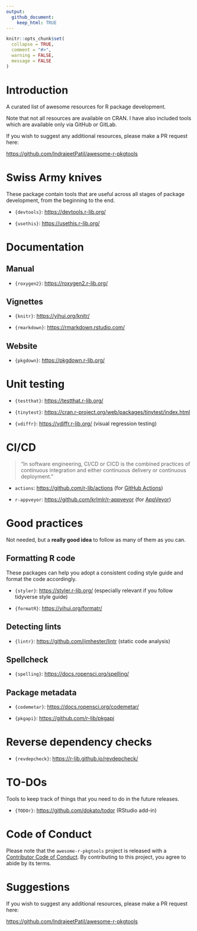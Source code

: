 ```yaml
---
output: 
  github_document:
    keep_html: TRUE
---
```


```r
knitr::opts_chunk$set(
  collapse = TRUE,
  comment = "#>",
  warning = FALSE,
  message = FALSE
)
```

# Introduction

A curated list of awesome resources for R package development.

Note that not all resources are available on CRAN. I have also included tools which are available only via GitHub or GitLab.

If you wish to suggest any additional resources, please make a PR request here:

<https://github.com/IndrajeetPatil/awesome-r-pkgtools>

# Swiss Army knives

These package contain tools that are useful across all stages of package development, from the beginning to the end.

- `{devtools}`: <https://devtools.r-lib.org/>

- `{usethis}`: <https://usethis.r-lib.org/>

# Documentation

## Manual

- `{roxygen2}`: <https://roxygen2.r-lib.org/>

## Vignettes

- `{knitr}`: <https://yihui.org/knitr/>

- `{rmarkdown}`: <https://rmarkdown.rstudio.com/>

## Website

- `{pkgdown}`: <https://pkgdown.r-lib.org/>

# Unit testing

- `{testthat}`: <https://testthat.r-lib.org/>

- `{tinytest}`: <https://cran.r-project.org/web/packages/tinytest/index.html>

- `{vdiffr}`: <https://vdiffr.r-lib.org/> (visual regression testing)

# CI/CD

> "In software engineering, CI/CD or CICD is the combined practices of continuous integration and either continuous delivery or continuous deployment."

- `actions`: <https://github.com/r-lib/actions> (for [GitHub Actions](https://github.com/features/actions))

- `r-appveyor`: <https://github.com/krlmlr/r-appveyor> (for [AppVeyor](https://www.appveyor.com/)) 

# Good practices

Not needed, but a **really good idea** to follow as many of them as you can.

## Formatting R code

These packages can help you adopt a consistent coding style guide and format the code accordingly.

- `{styler}`: <https://styler.r-lib.org/> (especially relevant if you follow tidyverse style guide)

- `{formatR}`: <https://yihui.org/formatr/>

## Detecting lints

- `{lintr}`: <https://github.com/jimhester/lintr> (static code analysis)

## Spellcheck

- `{spelling}`: <https://docs.ropensci.org/spelling/>

## Package metadata

- `{codemetar}`: <https://docs.ropensci.org/codemetar/>

- `{pkgapi}`: <https://github.com/r-lib/pkgapi>

# Reverse dependency checks

- `{revdepcheck}`: <https://r-lib.github.io/revdepcheck/>

# TO-DOs

Tools to keep track of things that you need to do in the future releases.

- `{TODOr}`: <https://github.com/dokato/todor> (RStudio add-in)

# Code of Conduct

Please note that the `awesome-r-pkgtools` project is released with a [Contributor Code of Conduct](https://contributor-covenant.org/version/2/0/CODE_OF_CONDUCT.html). By contributing to this project, you agree to abide by its terms.

# Suggestions

If you wish to suggest any additional resources, please make a PR request here:

<https://github.com/IndrajeetPatil/awesome-r-pkgtools>
